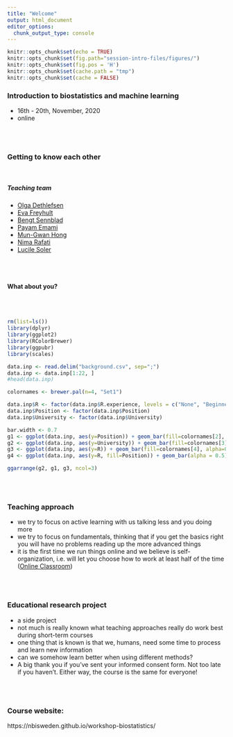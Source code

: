 ```yaml
---
title: "Welcome"
output: html_document
editor_options: 
  chunk_output_type: console
---
```


```r
knitr::opts_chunk$set(echo = TRUE)
knitr::opts_chunk$set(fig.path="session-intro-files/figures/")
knitr::opts_chunk$set(fig.pos = 'H')
knitr::opts_chunk$set(cache.path = "tmp")
knitr::opts_chunk$set(cache = FALSE)


```


### Introduction to biostatistics and machine learning
- 16th - 20th, November, 2020
- online

<br/><br/>

### Getting to know each other
<br/>

##### Teaching team
- [Olga Dethlefsen][olga] 
- [Eva Freyhult][eva] 
- [Bengt Sennblad][bengt] 
- [Payam Emami][payam] 
- [Mun-Gwan Hong](mungwan) 
- [Nima Rafati][nima] 
- [Lucile Soler][lucile] 

[eva]: https://nbis.se/about/staff/eva-freyhult/
[olga]: https://nbis.se/about/staff/olga-dethlefsen/
[bengt]: https://nbis.se/about/staff/bengt-sennblad/
[payam]: https://nbis.se/about/staff/payam-emami/
[mungwan]: https://nbis.se/about/staff/mungwan-hong/
[nima]: https://nbis.se/about/staff/nima-rafati/
[lucile]: https://nbis.se/about/staff/lucile-soler/


<br/><br/>

#### What about you? 

<br/><br/>
```r

rm(list=ls())
library(dplyr)
library(ggplot2)
library(RColorBrewer)
library(ggpubr)
library(scales)

data.inp <- read.delim("background.csv", sep=";")
data.inp <- data.inp[1:22, ]
#head(data.inp)

```


```r

colornames <- brewer.pal(n=4, "Set1")

data.inp$R <- factor(data.inp$R.experience, levels = c("None", "Beginner", "Intermediate", "Advanced"))
data.inp$Position <- factor(data.inp$Position)
data.inp$University <- factor(data.inp$University)

bar.width <- 0.7
g1 <- ggplot(data.inp, aes(y=Position)) + geom_bar(fill=colornames[2], alpha=0.5) + ylab("") + theme_classic2() + scale_x_continuous(breaks= pretty_breaks())
g2 <- ggplot(data.inp, aes(y=University)) + geom_bar(fill=colornames[3], alpha=0.5) + ylab("") + theme_classic2()  + scale_x_continuous(breaks= pretty_breaks())
g3 <- ggplot(data.inp, aes(y=R)) + geom_bar(fill=colornames[4], alpha=0.5) + ylab("") + ylab("")+ theme_classic2() + scale_x_continuous(breaks= pretty_breaks())
g4 <- ggplot(data.inp, aes(y=R, fill=Position)) + geom_bar(alpha = 0.5) + ylab("")

ggarrange(g2, g1, g3, ncol=3)

```


<br/><br/>

### Teaching approach
- we try to focus on active learning with us talking less and you doing more
- we try to focus on fundamentals, thinking that if you get the basics right you will have no problems reading up the more advanced things
- it is the first time we run things online and we believe is self-organization, i.e. will let you choose how to work at least half of the time ([Online Classroom](https://nbisweden.github.io/workshop-mlbiostatistics/classroom))

<br/><br/>

### Educational research project
- a side project
- not much is really known what teaching approaches really do work best during short-term courses
- one thing that is known is that we, humans, need some time to process and learn new information
- can we somehow learn better when using different methods?
- A big thank you if you've sent your informed consent form. Not too late if you haven't. Either way, the course is the same for everyone! 



<br/><br/>

### Course website:
https://nbisweden.github.io/workshop-biostatistics/





